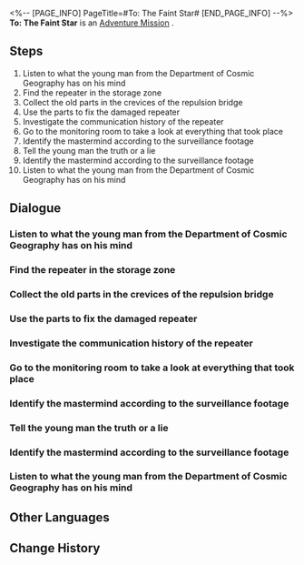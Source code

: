 <%-- [PAGE_INFO]
PageTitle=#To: The Faint Star#
[END_PAGE_INFO] --%>
{{Stub|Dialogue, characters, and location(s)}}
{{Mission Infobox
|id            = 2000110
|title         = 
|image         = Mission To: The Faint Star.png
|type          = Adventure
|event_name    = 
|chapter       = 
|requirements  = 
* [[Adventure Mission]] ''[[Road to Revival]]'' completed
* [[Trailblaze Mission]] ''[[Long Wait for the Blade's Edge]]'' completed
* Reach [[Trailblaze Level]] 12
|summary       = Rocky from the Department of Cosmic Geography lost communication with his crush, Lesley. You discovered that the intentional disconnection was caused by Rocky's master, Bernard, who did so to conceal a harsh truth &mdash; they had been separated across different times and spaces.
With your assistance, Rocky made the most crucial decision in his life.
|characters    = <!--characters that appear in this mission-->
|startLocation = <!--location as it intially appears on the mission screen-->
|world         = <!--i.e. Penacony-->
|area          = <!--i.e. A Child's Dream-->
|prev          = 
|next          = To: The Faint Star
|exp           = 
|credits       = 
|stellarJade   = 
|other         = 
}}
'''To: The Faint Star''' is an [[Adventure Mission]]<!--in [world]-->.

==Steps==
# Listen to what the young man from the Department of Cosmic Geography has on his mind
# Find the repeater in the storage zone
# Collect the old parts in the crevices of the repulsion bridge
# Use the parts to fix the damaged repeater
# Investigate the communication history of the repeater
# Go to the monitoring room to take a look at everything that took place
# Identify the mastermind according to the surveillance footage
# Tell the young man the truth or a lie
# Identify the mastermind according to the surveillance footage
# Listen to what the young man from the Department of Cosmic Geography has on his mind

<!--
==Gameplay Notes==

--><!--
==Trial Character==

-->
==Dialogue==
{{Stub Dialogue}}
===Listen to what the young man from the Department of Cosmic Geography has on his mind===
{{Mission Description|type=adventure|location=<!--to be added-->|A young researcher named Rocky from the Department of Cosmic Geography seems to have a lot on his mind lately. As it turns out, he's been keeping in contact with his crush. However, this time, the expected letter of reply from his crush never came.<br />The two never run out of things to talk about, and seeing that he had just confessed his love, he is urgently asking for you to investigate why their communications have abruptly ended.}}
{{Dialogue Start}}
:{{tx}}
{{Dialogue End}}

===Find the repeater in the storage zone===
{{Mission Description|type=adventure|location=<!--to be added-->|update|The station has been sending and receiving cosmic signals through an airwave repeater located in the lost territory guarded by monsters. It's been recently known as the signature cabin of the Disposal Site. With communications cut off, the most important task is naturally to ensure that the repeater is functional.}}
{{Dialogue Start}}
:{{tx}}
{{Dialogue End}}

===Collect the old parts in the crevices of the repulsion bridge===
{{Mission Description|type=adventure|location=<!--to be added-->|update|The station has been sending and receiving cosmic signals through an airwave repeater located in the lost territory guarded by monsters. It's been recently known as the signature cabin of the Disposal Site. With communications cut off, the most important task is naturally to ensure that the repeater is functional.}}
{{Dialogue Start}}
:{{tx}}
{{Dialogue End}}

===Use the parts to fix the damaged repeater===
{{Mission Description|type=adventure|location=<!--to be added-->|update|Now that you have the parts, it is only a matter of time before the repeater is fixed. You carefully read through the heartfelt communication records only to unexpectedly find an accident hidden in the shadows...}}
{{Dialogue Start}}
:{{tx}}
{{Dialogue End}}

===Investigate the communication history of the repeater===
{{Mission Description|type=adventure|location=<!--to be added-->|update|Now that you have the parts, it is only a matter of time before the repeater is fixed. You carefully read through the heartfelt communication records only to unexpectedly find an accident hidden in the shadows...}}
{{Dialogue Start}}
:{{tx}}
{{Dialogue End}}

===Go to the monitoring room to take a look at everything that took place===
{{Mission Description|type=adventure|location=<!--to be added-->|update|Go to the Monitoring Room and pull up videos of the hand behind it all. You will go and question his motives once a target is confirmed.}}
{{Dialogue Start}}
:{{tx}}
{{Dialogue End}}

===Identify the mastermind according to the surveillance footage===
{{Mission Description|type=adventure|location=<!--to be added-->|update|Go to the Monitoring Room and pull up videos of the hand behind it all. You will go and question his motives once a target is confirmed.}}
{{Dialogue Start}}
:{{tx}}
{{Dialogue End}}

===Tell the young man the truth or a lie===
{{Mission Description|type=adventure|location=<!--to be added-->|update|So everything Bernard did was to cover up the brutal truth: That gravitational effects have caused a change in the spacetime curvature near the planet the research team was on. The two lovers are now separated into two different space-time coordinates.<br />To him, she has become a ghost that wanders in the future. And to her, he has long grown old and perished. He may have to wait an entire lifetime for them to speak to one another just once.<br />In the end, it is your choice whether to tell him the truth or not.}}
{{Dialogue Start}}
:{{tx}}
{{Dialogue End}}

===Identify the mastermind according to the surveillance footage===
{{Mission Description|type=adventure|location=<!--to be added-->|update|Go to the Monitoring Room and pull up videos of the hand behind it all. You will go and question his motives once a target is confirmed.}}
{{Dialogue Start}}
:{{tx}}
{{Dialogue End}}

===Listen to what the young man from the Department of Cosmic Geography has on his mind===
{{Mission Description|type=adventure|location=<!--to be added-->|update|A young researcher named Rocky from the Department of Cosmic Geography seems to have a lot on his mind lately. As it turns out, he's been keeping in contact with his crush. However, this time, the expected letter of reply from his crush never came.<br />The two never run out of things to talk about, and seeing that he had just confessed his love, he is urgently asking for you to investigate why their communications have abruptly ended.}}
{{Dialogue Start}}
:{{tx}}
{{Dialogue End}}

==Other Languages==
{{Other Languages
|en   = To: The Faint Star
|zhs  = 致：黯淡星
|zht  = 致：黯淡星
|ja   = ダークスターへ
|ko   = 희미한 별에게
|es   = Para la estrella sombría
|fr   = Destination : l'étoile blafarde
|ru   = Письмо тусклой звезде
|th   = ถึง: ดวงดาวที่มืดสลัว
|vi   = Đến: Ngôi Sao Ảm Đạm
|de   = An: Den vagen Stern
|id   = Kepada: Bintang Redup
|pt   = Destino: a Estrela Vacilante
}}

==Change History==
{{Change History|1.0}}
